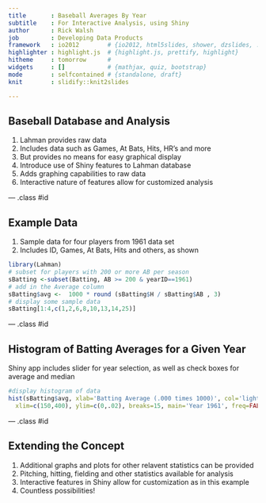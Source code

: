 ```yaml
---
title       : Baseball Averages By Year
subtitle    : For Interactive Analysis, using Shiny
author      : Rick Walsh
job         : Developing Data Products
framework   : io2012        # {io2012, html5slides, shower, dzslides, ...}
highlighter : highlight.js  # {highlight.js, prettify, highlight}
hitheme     : tomorrow      # 
widgets     : []            # {mathjax, quiz, bootstrap}
mode        : selfcontained # {standalone, draft}
knit        : slidify::knit2slides

---  
```


## Baseball Database and Analysis

1. Lahman provides raw data 
2. Includes data such as Games, At Bats, Hits, HR's and more
3. But provides no means for easy graphical display
4. Introduce use of Shiny features to Lahman database
5. Adds graphing capabilities to raw data
6. Interactive nature of features allow for customized analysis  

--- .class #id 

## Example Data

1. Sample data for four players from 1961 data set
2. Includes ID, Games, At Bats, Hits and others, as shown
```r
library(Lahman)
# subset for players with 200 or more AB per season
sBatting <-subset(Batting, AB >= 200 & yearID==1961)
# add in the Average column
sBatting$avg <-  1000 * round (sBatting$H / sBatting$AB , 3) 
# display some sample data
sBatting[1:4,c(1,2,6,8,10,13,14,25)]
```

--- .class #id 

## Histogram of Batting Averages for a Given Year
Shiny app includes slider for year selection, as well as check boxes for average and median

```r
#display histogram of data
hist(sBatting$avg, xlab='Batting Average (.000 times 1000)', col='lightblue', 
  xlim=c(150,400), ylim=c(0,.02), breaks=15, main='Year 1961', freq=FALSE)
```       

--- .class #id 

## Extending the Concept

1. Additional graphs and plots for other relavent statistics can be provided
2. Pitching, hitting, fielding and other statistics available for analysis
3. Interactive features in Shiny allow for customization as in this example
4. Countless possibilities!




